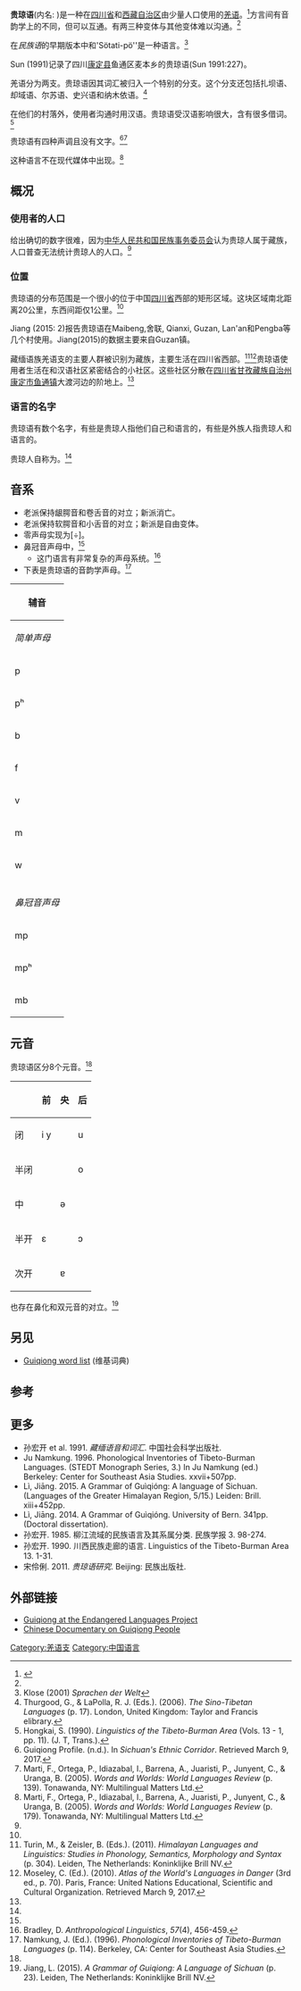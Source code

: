{{Infobox language
|name=贵琼语
|nativename=''Duampu''
|pronunciation=
|states=[[中国|中国]]
|speakers=6,000
|date=2000
|ref=e18
|familycolor=汉藏语系
|fam2=[[羌语支|羌语支]]
|fam3=南羌语支

|fam4=贵琼语组

|fam5=
|iso3=gqi
|glotto=guiq1238
|glottorefname=Guiqiong
}}

'''贵琼语'''(内名: ''{{IPA|ɡuʨhiɐŋ}}'')是一种在[[四川省|四川省]]和[[西藏自治区|西藏自治区]]由少量人口使用的[[羌语|羌语]]。<ref name=":0">{{cite book|title=A Grammar of Guìqióng: A Language of Sichuan|last=Li |first=Jiang|year=2015|isbn=9789004293045 |url=https://books.google.com/books?id=Mzu2CAAAQBAJ}}</ref>方言间有音韵学上的不同，但可以互通。有两三种变体与其他变体难以沟通。<ref name="e18"/>

在''民族语''的早期版本中和'Sötati-pö''是一种语言。<ref>Klose (2001) ''Sprachen der Welt''</ref>

Sun (1991)记录了四川[[康定县|康定县]]鱼通区麦本乡的贵琼语(Sun 1991:227)。

羌语分为两支。贵琼语因其词汇被归入一个特别的分支。这个分支还包括扎坝语、却域语、尔苏语、史兴语和纳木依语。<ref>Thurgood, G., & LaPolla, R. J. (Eds.). (2006). ''The Sino-Tibetan Languages'' (p. 17). London, United Kingdom: Taylor and Francis elibrary.</ref>

在他们的村落外，使用者沟通时用汉语。贵琼语受汉语影响很大，含有很多借词。<ref name="Hongkai, S. 1990 pp. 11">Hongkai, S. (1990). ''Linguistics of the Tibeto-Burman Area'' (Vols. 13 - 1, pp. 11). (J. T, Trans.).</ref>

贵琼语有四种声调且没有文字。<ref>Guiqiong Profile. (n.d.). In ''Sichuan's Ethnic Corridor''. Retrieved March 9, 2017.</ref><ref>Marti, F., Ortega, P., Idiazabal, I., Barrena, A., Juaristi, P., Junyent, C., & Uranga, B. (2005). ''Words and Worlds: World Languages Review'' (p. 139). Tonawanda, NY: Multilingual Matters Ltd.</ref>

这种语言不在现代媒体中出现。<ref>Marti, F., Ortega, P., Idiazabal, I., Barrena, A., Juaristi, P., Junyent, C., & Uranga, B. (2005). ''Words and Worlds: World Languages Review'' (p. 179). Tonawanda, NY: Multilingual Matters Ltd.</ref>

==概况==

===使用者的人口===
给出确切的数字很难，因为[[中华人民共和国民族事务委员会|中华人民共和国民族事务委员会]]认为贵琼人属于藏族，人口普查无法统计贵琼人的人口。<ref name=":0" />

===位置===
贵琼语的分布范围是一个很小的位于中国[[四川省|四川省]]西部的矩形区域。这块区域南北距离20公里，东西间距仅1公里。<ref name=":0" />

Jiang (2015: 2)报告贵琼语在Maibeng,舍联, Qianxi, Guzan, Lan'an和Pengba等几个村使用。Jiang(2015)的数据主要来自Guzan镇。

藏缅语族羌语支的主要人群被识别为藏族，主要生活在四川省西部。<ref>Turin, M., & Zeisler, B. (Eds.). (2011). ''Himalayan Languages and Linguistics: Studies in Phonology, Semantics, Morphology and Syntax'' (p. 304). Leiden, The Netherlands: Koninklijke Brill NV.</ref><ref>Moseley, C. (Ed.). (2010). ''Atlas of the World's Languages in Danger'' (3rd ed., p. 70). Paris, France: United Nations Educational, Scientific and Cultural Organization. Retrieved March 9, 2017.</ref>贵琼语使用者生活在和汉语社区紧密结合的小社区。这些社区分散在[[四川省|四川省]][[甘孜藏族自治州|甘孜藏族自治州]][[康定市|康定市]][[鱼通镇|鱼通镇]]大渡河边的阶地上。<ref name="Hongkai, S. 1990 pp. 11"/>

===语言的名字===

贵琼语有数个名字，有些是贵琼人指他们自己和语言的，有些是外族人指贵琼人和语言的。

贵琼人自称为{{IPA|/ɡuʨhiɐŋ/}}。<ref name=":0" />

==音系==
*老派保持龈腭音和卷舌音的对立；新派消亡。
*老派保持软腭音和小舌音的对立；新派是自由变体。
* 零声母实现为[÷]。{{什么|date=January 2019}} 
* 鼻冠音声母中，<ref name=":3" />
** 这门语言有非常复杂的声母系统。<ref name=":2">Bradley, D. ''Anthropological Linguistics'', ''57''(4), 456-459.</ref>
* 下表是贵琼语的音韵学声母。<ref name=":3">Namkung, J. (Ed.). (1996). ''Phonological Inventories of Tibeto-Burman Languages'' (p. 114). Berkeley, CA: Center for Southeast Asia Studies.</ref>

{| class="wikitable IPA"
! colspan="8" |辅音
|-
! colspan="8" |''简单声母''
|-
|p
|t
|ts
|tʂ
|tʃ
|tɕ
|k
|q
|-
|pʰ
|tʰ
|tsʰ
|tʂʰ
|tʃʰ
|tɕʰ
|kʰ
|qʰ
|-
|b
|d
|dz
|dʐ
|dʒ
|dʑ
|ɡ
|
|-
|f
|
|s
|ʂ
|ʃ
|ɕ
|x
|
|-
|v
|
|z
|ʐ
|ʒ
|ʑ
|ɣ
|
|-
|m
|n
|
|ɳ
|
|ɲ
|
|
|-
|w
|l
|
|
|
|j
|
|
|-
|
|ɬ
|
|
|
|
|
|
|-
! colspan="8" |''鼻冠音声母''
|-
|mp
|nt
|nts
|ntʂ
|ntʃ
|ntɕ
|ŋk
|
|-
|mpʰ
|ntʰ
|ntsʰ
|ntʂʰ
|ntʃʰ
|ntɕʰ
|ŋkʰ
|
|-
|mb
|nd
|ndz
|ndʐ
|ndʒ
|ndʑ
|ŋɡ
|
|}

==元音==
贵琼语区分8个元音。<ref name=":1" />
{| class="wikitable IPA"
!
!前
!央
!后
|-
!闭
| i y || || u
|-
!半闭
| || ||o
|-
!中
| ||ə||
|-
!半开
|ɛ|| ||ɔ
|-
!次开
| ||ɐ||
|}
也存在鼻化和双元音的对立。<ref name=":1">Jiang, L. (2015). ''A Grammar of Guiqiong: A Language of Sichuan'' (p. 23). Leiden, The Netherlands: Koninklijke Brill NV.</ref>

==另见==
*[[Wiktionary:Appendix:Guiqiong_word_list|Guiqiong word list]] (维基词典)

==参考==
{{reflist}}

==更多==
*孙宏开 et al. 1991. ''藏缅语音和词汇''. 中国社会科学出版社.
*Ju Namkung. 1996. Phonological Inventories of Tibeto-Burman Languages. (STEDT Monograph Series, 3.) In Ju Namkung (ed.) Berkeley: Center for Southeast Asia Studies. xxvii+507pp.
*Lì, Jiāng. 2015. A Grammar of Guìqióng: A language of Sichuan. (Languages of the Greater Himalayan Region, 5/15.) Leiden: Brill. xiii+452pp.
*Lì, Jiāng. 2014. A Grammar of Guìqióng. University of Bern. 341pp. (Doctoral dissertation).
*孙宏开. 1985. 柳江流域的民族语言及其系属分类. 民族学报 3. 98-274.
*孙宏开. 1990. 川西民族走廊的语言. Linguistics of the Tibeto-Burman Area 13. 1-31.
*宋伶俐. 2011. ''贵琼语研究''. Beijing: 民族出版社. {{ISBN|9787105116041}}

==外部链接==
* [http://www.endangeredlanguages.com/lang/5611 Guiqiong at the Endangered Languages Project] {{Wayback|url=http://www.endangeredlanguages.com/lang/5611 |date=20191212045658 }} 
* [https://www.youtube.com/watch?v=UU1cV5XMU68 Chinese Documentary on Guiqiong People] {{Wayback|url=https://www.youtube.com/watch?v=UU1cV5XMU68 |date=20200519155607 }}

{{中国语言}}
{{Qiangic languages}}

[[Category:羌语支|Category:羌语支]]
[[Category:中国语言|Category:中国语言]]
